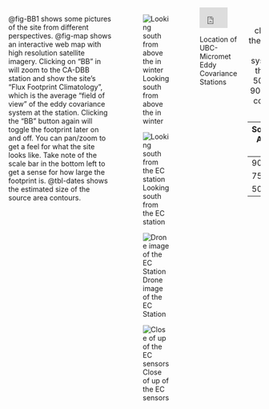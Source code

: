 :::: {.columns}

@fig-BB1 shows some pictures of the site from different perspectives.  @fig-map shows an interactive web map with high resolution satellite imagery.  Clicking on "BB" in will zoom to the CA-DBB station and show the site's "Flux Footprint Climatology", which is the average "field of view" of the eddy covariance system at the station.  Clicking the "BB" button again will toggle the footprint later on and off.  You can pan/zoom to get a feel for what the site looks like.  Take note of the scale bar in the bottom left to get a sense for how large the footprint is.  @tbl-dates shows the estimated size of the source area contours.


::: {#fig-BB1 layout-ncol=2}

![Looking south from above the in winter](../Lectures/images/BB1_Radiation.jpg){#fig-BB1-RAD}

![Looking south from the EC station](../Lectures/images/BB1_Flux_Sensors.jpg){#fig-BB1-EC}

![Drone image of the EC Station](../images/DJI_0524.JPG){#fig-BB1-Drone}

![Close of up of the EC sensors](../images/EC_System.jpg){#fig-BB1-Sensors}


:::

::: {#fig-map}

<div style="overflow: hidden;
  padding-top: 55%;
  position: relative">
<iframe src="https://ubc-micromet.github.io/FieldSiteMaps/" title="Processes" scrolling="no" frameborder="0"
style="border: 0;
height: 100%;
left: 0;
position: absolute;
top: 0;
width: 75%;">
</iframe>
</div>
Location of UBC-Micromet Eddy Covariance Stations
:::


Source Area % | Size $m^2$
--------------|-----------
90% | 13845
75% | 2569
50% | 587

: Footprint climatology for the CA-DBB eddy covariance system, showing the area of the 50%, 75%, and 90% source area contours {#tbl-dates}

::::

